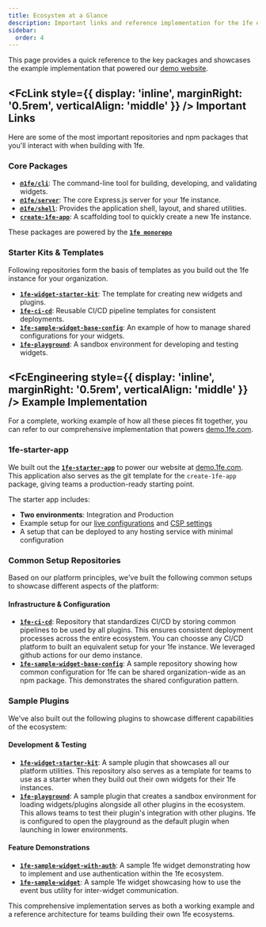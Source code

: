 ```yaml
---
title: Ecosystem at a Glance
description: Important links and reference implementation for the 1fe ecosystem.
sidebar:
  order: 4
---
```



This page provides a quick reference to the key packages and showcases the example implementation that powered our [demo website](https://demo.1fe.com/).

## <FcLink style={{ display: 'inline', marginRight: '0.5rem', verticalAlign: 'middle' }} /> Important Links

Here are some of the most important repositories and npm packages that you'll interact with when building with 1fe.

### Core Packages

- **[`@1fe/cli`](https://www.npmjs.com/package/@1fe/cli)**: The command-line tool for building, developing, and validating widgets.
- **[`@1fe/server`](https://www.npmjs.com/package/@1fe/server)**: The core Express.js server for your 1fe instance.
- **[`@1fe/shell`](https://www.npmjs.com/package/@1fe/shell)**: Provides the application shell, layout, and shared utilities.
- **[`create-1fe-app`](https://www.npmjs.com/package/@1fe/create-1fe-app)**: A scaffolding tool to quickly create a new 1fe instance.

These packages are powered by the **[`1fe monorepo`](https://github.com/docusign/1fe)**

### Starter Kits & Templates

Following repositories form the basis of templates as you build out the 1fe instance for your organization.

- **[`1fe-widget-starter-kit`](https://github.com/1-fe/1fe-widget-starter-kit)**: The template for creating new widgets and plugins.
- **[`1fe-ci-cd`](https://github.com/1-fe/1fe-ci-cd)**: Reusable CI/CD pipeline templates for consistent deployments.
- **[`1fe-sample-widget-base-config`](https://github.com/1-fe/1fe-sample-widget-base-config)**: An example of how to manage shared configurations for your widgets.
- **[`1fe-playground`](https://github.com/1-fe/1fe-playground)**: A sandbox environment for developing and testing widgets.

## <FcEngineering style={{ display: 'inline', marginRight: '0.5rem', verticalAlign: 'middle' }} /> Example Implementation

For a complete, working example of how all these pieces fit together, you can refer to our comprehensive implementation that powers [demo.1fe.com](https://demo.1fe.com).

### 1fe-starter-app

We built out the **[`1fe-starter-app`](https://github.com/docusign/1fe-starter-app)** to power our website at [demo.1fe.com](https://demo.1fe.com). This application also serves as the git template for the `create-1fe-app` package, giving teams a production-ready starting point.

The starter app includes:

- **Two environments**: Integration and Production
- Example setup for our [live configurations](../live-configurations) and [CSP settings](/how-to-guides/default-csp/)
- A setup that can be deployed to any hosting service with minimal configuration

### Common Setup Repositories

Based on our platform principles, we've built the following common setups to showcase different aspects of the platform:

#### Infrastructure & Configuration

- **[`1fe-ci-cd`](https://github.com/docusign/1fe-ci-cd)**: Repository that standardizes CI/CD by storing common pipelines to be used by all plugins. This ensures consistent deployment processes across the entire ecosystem. You can choosse any CI/CD platform to built an equivalent setup for your 1fe instance. We leveraged github actions for our demo instance.
- **[`1fe-sample-widget-base-config`](https://github.com/docusign/1fe-sample-widget-base-config)**: A sample repository showing how common configuration for 1fe can be shared organization-wide as an npm package. This demonstrates the shared configuration pattern.

### Sample Plugins

We've also built out the following plugins to showcase different capabilities of the ecosystem:

#### Development & Testing

- **[`1fe-widget-starter-kit`](https://github.com/docusign/1fe-widget-starter-kit)**: A sample plugin that showcases all our platform utilities. This repository also serves as a template for teams to use as a starter when they build out their own widgets for their 1fe instances.
- **[`1fe-playground`](https://github.com/docusign/1fe-playground)**: A sample plugin that creates a sandbox environment for loading widgets/plugins alongside all other plugins in the ecosystem. This allows teams to test their plugin's integration with other plugins. 1fe is configured to open the playground as the default plugin when launching in lower environments.

#### Feature Demonstrations

- **[`1fe-sample-widget-with-auth`](https://github.com/docusign/1fe-sample-widget-with-auth)**: A sample 1fe widget demonstrating how to implement and use authentication within the 1fe ecosystem.
- **[`1fe-sample-widget`](https://github.com/docusign/1fe-sample-widget)**: A sample 1fe widget showcasing how to use the event bus utility for inter-widget communication.

This comprehensive implementation serves as both a working example and a reference architecture for teams building their own 1fe ecosystems.
